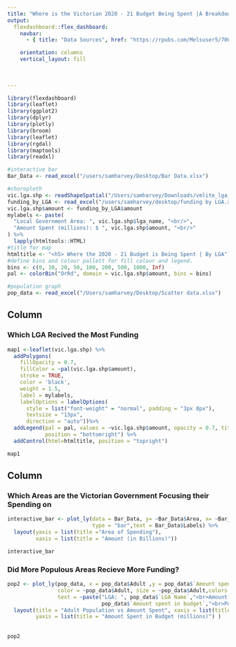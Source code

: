 ```yaml
---
title: "Where is the Victorian 2020 - 21 Budget Being Spent |A Breakdown by Local Government Area (LGA)" 
output: 
  flexdashboard::flex_dashboard:
    navbar:
      - { title: "Data Sources", href: "https://rpubs.com/Melsuser5/700192" }

    orientation: columns
    vertical_layout: fill
    
    
    
---
```


```r
library(flexdashboard)
library(leaflet)
library(ggplot2)
library(dplyr)
library(plotly)
library(broom)
library(leaflet)
library(rgdal)
library(maptools)
library(readxl)

#interactive bar
Bar_Data <- read_excel("/users/samharvey/Desktop/Bar Data.xlsx")

#choropleth
vic.lga.shp <- readShapeSpatial("/Users/samharvey/Downloads/vmlite_lga_cm/vmlite_lga_cm.shp")
funding_by_LGA <- read_excel("/users/samharvey/desktop/funding by LGA.xlsx")
vic.lga.shp$amount <- funding_by_LGA$amount
mylabels <- paste(
  "Local Government Area: ", vic.lga.shp$lga_name, "<br/>",
  "Amount Spent (millions): $ ", vic.lga.shp$amount, "<br/>"
) %>%
  lapply(htmltools::HTML)
#title for map
htmltitle <- "<h5> Where the 2020 - 21 Budget is Being Spent | By LGA"
#define bins and colour pallett for fill colour and legend.
bins <- c(0, 10, 20, 50, 100, 200, 500, 1000, Inf)
pal <- colorBin("OrRd", domain = vic.lga.shp$amount, bins = bins)

#population graph
pop_data <- read_excel("/Users/samharvey/Desktop/Scatter data.xlsx")
```

Column {data-width=650}
-----------------------------------------------------------------------

### Which LGA Recived the Most Funding

```r
map1 <-leaflet(vic.lga.shp) %>%
  addPolygons(
    fillOpacity = 0.7,
    fillColor = ~pal(vic.lga.shp$amount),
    stroke = TRUE,
    color = 'black',
    weight = 1.5,
    label = mylabels,
    labelOptions = labelOptions( 
      style = list("font-weight" = "normal", padding = "3px 8px"), 
      textsize = "13px", 
      direction = "auto"))%>%
  addLegend(pal = pal, values = ~vic.lga.shp$amount, opacity = 0.7, title = "Amount Spent (millions)",
            position = "bottomright") %>%
  addControl(html=htmltitle, position = "topright")

map1
```

Column {data-width=350}
-----------------------------------------------------------------------

### Which Areas are the Victorian Government Focusing their Spending on

```r
interactive_bar <- plot_ly(data = Bar_Data, y= ~Bar_Data$Area, x= ~Bar_Data$Amount, 
                           type = "bar",text = Bar_Data$Labels) %>%
  layout(yaxis = list(title ="Area of Spending"),
         xaxis = list(title = "Amount (in Billions)"))

interactive_bar
```

### Did More Populous Areas Recieve More Funding?

```r
pop2 <- plot_ly(pop_data, x = pop_data$Adult ,y = pop_data$`Amount spent in budget`,
                color = ~pop_data$Adult, size = ~pop_data$Adult,colors = "YlOrRd",
                text = ~paste("LGA: ", pop_data$`LGA Name`,"<br>Amount spent (millions): $", 
                              pop_data$`Amount spent in budget`,"<br>Population ",pop_data$Adult)) %>%
  layout(title = "Adult Population vs Amount Spent", xaxis = list(title = "Population"),
         yaxis = list(title = "Amount Spent in Budget (millions)") )
  
  
pop2
```

